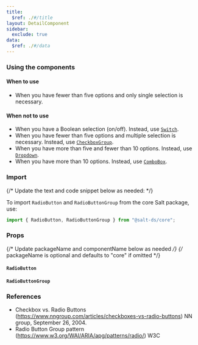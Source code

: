 ```yaml
---
title:
  $ref: ./#/title
layout: DetailComponent
sidebar:
  exclude: true
data:
  $ref: ./#/data
---
```


### Using the components

#### When to use

- When you have fewer than five options and only single selection is necessary.

#### When not to use

- When you have a Boolean selection (on/off). Instead, use [`Switch`](../switch).
- When you have fewer than five options and multiple selection is necessary. Instead, use [`CheckboxGroup`](../checkbox).
- When you have more than five and fewer than 10 options. Instead, use [`Dropdown`](../dropdown).
- When you have more than 10 options. Instead, use [`ComboBox`](../combo-box).

### Import

{/* Update the text and code snippet below as needed: */}

To import `RadioButton` and `RadioButtonGroup` from the core Salt package, use:

```js
import { RadioButton, RadioButtonGroup } from "@salt-ds/core";
```

### Props

{/* Update packageName and componentName below as needed */}
{/* packageName is optional and defaults to "core" if omitted */}

#### `RadioButton`

<PropsTable packageName="core" componentName="RadioButton" />

#### `RadioButtonGroup`

<PropsTable packageName="core" componentName="RadioButtonGroup" />

### References

- Checkbox vs. Radio Buttons (https://www.nngroup.com/articles/checkboxes-vs-radio-buttons) NN group, September 26, 2004.
- Radio Button Group pattern (https://www.w3.org/WAI/ARIA/apg/patterns/radio/) W3C
